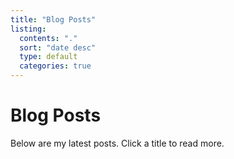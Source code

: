```yaml
---
title: "Blog Posts"
listing:
  contents: "."
  sort: "date desc"
  type: default
  categories: true
---
```


# Blog Posts

Below are my latest posts. Click a title to read more.

<!-- This page auto-lists all posts in the posts/ folder. -->

